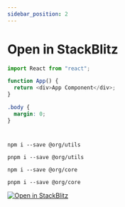 ```yaml
---
sidebar_position: 2
---
```


# Open in StackBlitz

<!-- require cross-origin isolation -->
<!-- <iframe
  src="https://stackblitz.com/github/nomyfan/docusaurus-example/tree/release/examples/vite-react-ts"
  style={{ width: "100%", height: 500 }}
></iframe> -->


<Tabs>
<TabItem value="js" label="JavaScript">

```js
import React from "react";

function App() {
  return <div>App Component</div>;
}
```

</TabItem>
<TabItem value="css" label="CSS">

```css
.body {
  margin: 0;
}
```

</TabItem>
</Tabs>

#

<Tabs groupId="operating-systems">
  <TabItem value="npm" label="npm">

```shell
npm i --save @org/utils
```

  </TabItem>
  <TabItem value="pnpm" label="pnpm">

```shell
pnpm i --save @org/utils
```

  </TabItem>
</Tabs>

<Tabs groupId="operating-systems">
  <TabItem value="npm" label="npm">

```shell
npm i --save @org/core
```

  </TabItem>
  <TabItem value="pnpm" label="pnpm">

```shell
pnpm i --save @org/core
```

  </TabItem>
</Tabs>

[![Open in StackBlitz](https://developer.stackblitz.com/img/open_in_stackblitz.svg)](https://stackblitz.com/github/nomyfan/docusaurus-example/tree/release/examples/vite-react-ts)
